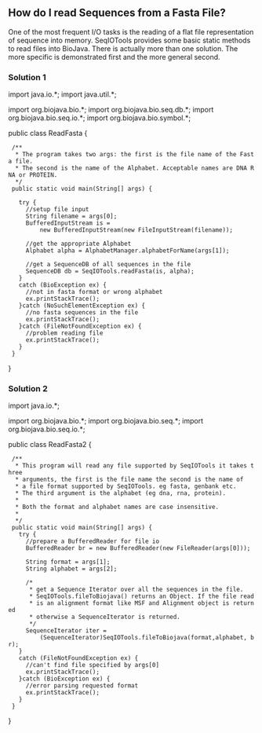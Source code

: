 == How do I read Sequences from a Fasta File? ==

One of the most frequent I/O tasks is the reading of a flat file representation of sequence into memory. SeqIOTools provides some basic static methods to read files into BioJava. There is actually more than one solution. The more specific is demonstrated first and the more general second.

=== Solution 1 ===

<java>
import java.io.*;
import java.util.*;

import org.biojava.bio.*;
import org.biojava.bio.seq.db.*;
import org.biojava.bio.seq.io.*;
import org.biojava.bio.symbol.*;

public class ReadFasta {

  /**
   * The program takes two args: the first is the file name of the Fasta file.
   * The second is the name of the Alphabet. Acceptable names are DNA RNA or PROTEIN.
   */
  public static void main(String[] args) {

    try {
      //setup file input
      String filename = args[0];
      BufferedInputStream is =
          new BufferedInputStream(new FileInputStream(filename));


      //get the appropriate Alphabet
      Alphabet alpha = AlphabetManager.alphabetForName(args[1]);

      //get a SequenceDB of all sequences in the file
      SequenceDB db = SeqIOTools.readFasta(is, alpha);
    }
    catch (BioException ex) {
      //not in fasta format or wrong alphabet
      ex.printStackTrace();
    }catch (NoSuchElementException ex) {
      //no fasta sequences in the file
      ex.printStackTrace();
    }catch (FileNotFoundException ex) {
      //problem reading file
      ex.printStackTrace();
    }
  }
}
</java>

=== Solution 2 ===

<java>
import java.io.*;

import org.biojava.bio.*;
import org.biojava.bio.seq.*;
import org.biojava.bio.seq.io.*;

public class ReadFasta2 {

  /**
   * This program will read any file supported by SeqIOTools it takes three
   * arguments, the first is the file name the second is the name of
   * a file format supported by SeqIOTools. eg fasta, genbank etc.
   * The third argument is the alphabet (eg dna, rna, protein).
   *
   * Both the format and alphabet names are case insensitive.
   *
   */
  public static void main(String[] args) {
    try {
      //prepare a BufferedReader for file io
      BufferedReader br = new BufferedReader(new FileReader(args[0]));

      String format = args[1];
      String alphabet = args[2];

      /*
       * get a Sequence Iterator over all the sequences in the file.
       * SeqIOTools.fileToBiojava() returns an Object. If the file read
       * is an alignment format like MSF and Alignment object is returned
       * otherwise a SequenceIterator is returned.
       */
      SequenceIterator iter =
          (SequenceIterator)SeqIOTools.fileToBiojava(format,alphabet, br);
    }
    catch (FileNotFoundException ex) {
      //can't find file specified by args[0]
      ex.printStackTrace();
    }catch (BioException ex) {
      //error parsing requested format
      ex.printStackTrace();
    }
  }
}
</java>